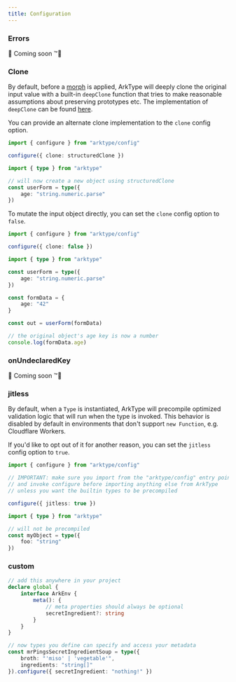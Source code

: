 ```yaml
---
title: Configuration
---
```


### Errors

🚧 Coming soon ™️🚧

### Clone

By default, before a [morph](/docs/intro/morphs-and-more) is applied, ArkType will deeply clone the original input value with a built-in `deepClone` function that tries to make reasonable assumptions about preserving prototypes etc. The implementation of `deepClone` can be found [here](https://github.com/arktypeio/arktype/blob/main/ark/util/clone.ts).

You can provide an alternate clone implementation to the `clone` config option.

```ts
import { configure } from "arktype/config"

configure({ clone: structuredClone })

import { type } from "arktype"

// will now create a new object using structuredClone
const userForm = type({
	age: "string.numeric.parse"
})
```

To mutate the input object directly, you can set the `clone` config option to `false`.

```ts
import { configure } from "arktype/config"

configure({ clone: false })

import { type } from "arktype"

const userForm = type({
	age: "string.numeric.parse"
})

const formData = {
	age: "42"
}

const out = userForm(formData)

// the original object's age key is now a number
console.log(formData.age)
```

### onUndeclaredKey

🚧 Coming soon ™️🚧

### jitless

By default, when a `Type` is instantiated, ArkType will precompile optimized validation logic that will run when the type is invoked. This behavior is disabled by default in environments that don't support `new Function`, e.g. Cloudflare Workers.

If you'd like to opt out of it for another reason, you can set the `jitless` config option to `true`.

```ts
import { configure } from "arktype/config"

// IMPORTANT: make sure you import from the "arktype/config" entry point
// and invoke configure before importing anything else from ArkType
// unless you want the builtin types to be precompiled

configure({ jitless: true })

import { type } from "arktype"

// will not be precompiled
const myObject = type({
	foo: "string"
})
```

### custom

```ts
// add this anywhere in your project
declare global {
	interface ArkEnv {
		meta(): {
			// meta properties should always be optional
			secretIngredient?: string
		}
	}
}

// now types you define can specify and access your metadata
const mrPingsSecretIngredientSoup = type({
	broth: "'miso' | 'vegetable'",
	ingredients: "string[]"
}).configure({ secretIngredient: "nothing!" })
```
